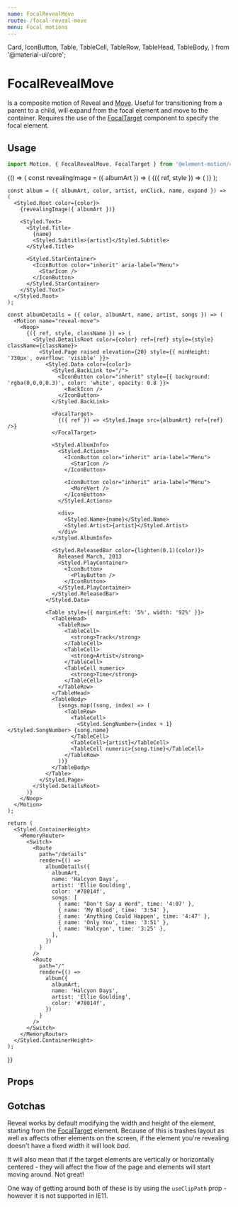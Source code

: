 ```yaml
---
name: FocalRevealMove
route: /focal-reveal-move
menu: Focal motions
---
```


  Card,
  IconButton,
  Table,
  TableCell,
  TableRow,
  TableHead,
  TableBody,
} from '@material-ui/core';

# FocalRevealMove

Is a composite motion of Reveal and [Move](/move).
Useful for transitioning from a parent to a child,
will expand from the focal element and move to the container.
Requires the use of the [FocalTarget](/focal-target) component to specify the focal element.

## Usage

```js
import Motion, { FocalRevealMove, FocalTarget } from '@element-motion/core';
```

<Playground>
  {() => {
    const revealingImage = ({ albumArt }) => (
      <Motion name="reveal-move">
        <FocalRevealMove useClipPath>
          {({ ref, style }) => (
            <Link to="/details">
              <Styled.BackgroundImage src={albumArt} style={style} ref={ref} />
            </Link>
          )}
        </FocalRevealMove>
      </Motion>
    );

    const album = ({ albumArt, color, artist, onClick, name, expand }) => (
      <Styled.Root color={color}>
        {revealingImage({ albumArt })}

        <Styled.Text>
          <Styled.Title>
            {name}
            <Styled.Subtitle>{artist}</Styled.Subtitle>
          </Styled.Title>

          <Styled.StarContainer>
            <IconButton color="inherit" aria-label="Menu">
              <StarIcon />
            </IconButton>
          </Styled.StarContainer>
        </Styled.Text>
      </Styled.Root>
    );

    const albumDetails = ({ color, albumArt, name, artist, songs }) => (
      <Motion name="reveal-move">
        <Noop>
          {({ ref, style, className }) => (
            <Styled.DetailsRoot color={color} ref={ref} style={style} className={className}>
              <Styled.Page raised elevation={20} style={{ minHeight: '730px', overflow: 'visible' }}>
                <Styled.Data color={color}>
                  <Styled.BackLink to="/">
                    <IconButton color="inherit" style={{ background: 'rgba(0,0,0,0.3)', color: 'white', opacity: 0.8 }}>
                      <BackIcon />
                    </IconButton>
                  </Styled.BackLink>

                  <FocalTarget>
                    {({ ref }) => <Styled.Image src={albumArt} ref={ref} />}
                  </FocalTarget>

                  <Styled.AlbumInfo>
                    <Styled.Actions>
                      <IconButton color="inherit" aria-label="Menu">
                        <StarIcon />
                      </IconButton>

                      <IconButton color="inherit" aria-label="Menu">
                        <MoreVert />
                      </IconButton>
                    </Styled.Actions>

                    <div>
                      <Styled.Name>{name}</Styled.Name>
                      <Styled.Artist>{artist}</Styled.Artist>
                    </div>
                  </Styled.AlbumInfo>

                  <Styled.ReleasedBar color={lighten(0.1)(color)}>
                    Released March, 2013
                    <Styled.PlayContainer>
                      <IconButton>
                        <PlayButton />
                      </IconButton>
                    </Styled.PlayContainer>
                  </Styled.ReleasedBar>
                </Styled.Data>

                <Table style={{ marginLeft: '5%', width: '92%' }}>
                  <TableHead>
                    <TableRow>
                      <TableCell>
                        <strong>Track</strong>
                      </TableCell>
                      <TableCell>
                        <strong>Artist</strong>
                      </TableCell>
                      <TableCell numeric>
                        <strong>Time</strong>
                      </TableCell>
                    </TableRow>
                  </TableHead>
                  <TableBody>
                    {songs.map((song, index) => (
                      <TableRow>
                        <TableCell>
                          <Styled.SongNumber>{index + 1}</Styled.SongNumber> {song.name}
                        </TableCell>
                        <TableCell>{artist}</TableCell>
                        <TableCell numeric>{song.time}</TableCell>
                      </TableRow>
                    ))}
                  </TableBody>
                </Table>
              </Styled.Page>
            </Styled.DetailsRoot>
          )}
        </Noop>
      </Motion>
    );

    return (
      <Styled.ContainerHeight>
        <MemoryRouter>
          <Switch>
            <Route
              path="/details"
              render={() =>
                albumDetails({
                  albumArt,
                  name: 'Halcyon Days',
                  artist: 'Ellie Goulding',
                  color: '#78014f',
                  songs: [
                    { name: "Don't Say a Word", time: '4:07' },
                    { name: 'My Blood', time: '3:54' },
                    { name: 'Anything Could Happen', time: '4:47' },
                    { name: 'Only You', time: '3:51' },
                    { name: 'Halcyon', time: '3:25' },
                  ],
                })
              }
            />
            <Route
              path="/"
              render={() =>
                album({
                  albumArt,
                  name: 'Halcyon Days',
                  artist: 'Ellie Goulding',
                  color: '#78014f',
                })
              }
            />
          </Switch>
        </MemoryRouter>
      </Styled.ContainerHeight>
    );

}}

</Playground>

## Props

<Props of={FocalRevealMove} />

## Gotchas

Reveal works by default modifying the width and height of the element,
starting from the [FocalTarget](/focal-target) element.
Because of this is trashes layout as well as affects other elements on the screen,
if the element you're revealing doesn't have a fixed width it will look _bad_.

It will also mean that if the target elements are vertically or horizontally centered -
they will affect the flow of the page and elements will start moving around.
Not great!

One way of getting around both of these is by using the `useClipPath` prop - however it is not supported in IE11.
